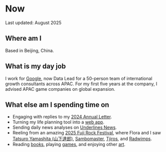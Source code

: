 # Now

Last updated: August 2025

## Where am I

Based in Beijing, China.

## What is my day job

I work for [Google](https://about.google/), now Data Lead for a 50-person team of international growth consultants across APAC. For my first five years at the company, I advised APAC game companies on global expansion.

## What else am I spending time on

- Engaging with replies to my [2024 Annual Letter](https://open.substack.com/pub/danieltedesco/p/daniels-2024-annual-letter?r=hpn).
- Turning my life planning tool into a [web app](https://www.lp9.threerulescompany.com).
- Sending daily news analyses on [Underlines News](https://open.substack.com/pub/underlinesnews).
- Reeling from an amazing [2025 Fuji Rock Festival](https://youtu.be/Sh5X7uwQWxk), where Flora and I saw [Tatsuro Yamashita (山下達郎)](https://youtu.be/pqobRu9aR3M), [Sambomaster](https://youtu.be/izlKehxIEcA), [Tjiros](https://youtu.be/EZ2dcMZaly4), and [Radwimps](https://youtu.be/BUnBLeEC8Ho).
- Reading [books](/going-deep/books), playing [games](/going-deep/games), and enjoying other [art](/going-deep/art).
